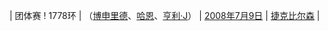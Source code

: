 | 团体赛
! 1778环
| {{GER}}（[[杜米尼克·博申里德|博申里德]]、[[塞巴斯蒂安·哈恩|哈恩]]、[[亨利·J]]）
| [[2008年]][[7月9日]]
| [[捷克]][[比尔森]]
| {{ed|青年男子50米步枪卧射团体赛世界纪录}}
<noinclude>[[Category:青年男子射击世界纪录导航模板|{{PAGENAME}}]]</noinclude>